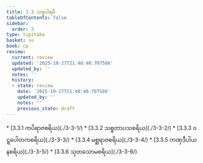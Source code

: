 ```yaml
---
title: 3.3 သစ္စပါရမီ
tableOfContents: false
sidebar:
  order: 3
type: tipitaka
basket: su
book: cp
review:
  current: review
  updated: '2025-10-27T21:48:40.707586'
  updated_by: ''
  notes: ''
  history:
  - state: review
    date: '2025-10-27T21:48:40.707586'
    updated_by: ''
    notes: ''
    previous_state: draft
---
```



<ReviewStatus review={frontmatter.review} showDetails={true} />

<HypothesisAnnotation frontmatter={frontmatter} />

<DynamicBreadcrumb />



<TableOfContents book="cp" section="3.3">
* [3.3.1 ကပိရာဇစရိယ](./3-3-1/)
* [3.3.2 သစ္စတာပသစရိယ](./3-3-2/)
* [3.3.3 ဝဋ္ဋပေါတကစရိယ](./3-3-3/)
* [3.3.4 မစ္ဆရာဇစရိယ](./3-3-4/)
* [3.3.5 ကဏှဒီပါယနစရိယ](./3-3-5/)
* [3.3.6 သုတသောမစရိယ](./3-3-6/)
</TableOfContents>